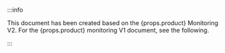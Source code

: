 :::info

This document has been created based on the {props.product} Monitoring V2. For the {props.product} monitoring V1 document, see <ReturnLink>the following</ReturnLink>.

:::
